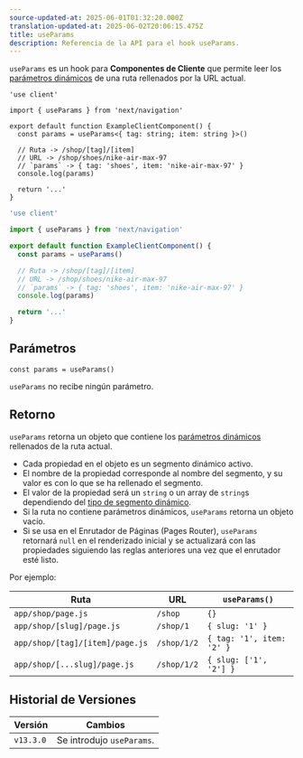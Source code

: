 ```yaml
---
source-updated-at: 2025-06-01T01:32:20.000Z
translation-updated-at: 2025-06-02T20:06:15.475Z
title: useParams
description: Referencia de la API para el hook useParams.
---
```


`useParams` es un hook para **Componentes de Cliente** que permite leer los [parámetros dinámicos](/docs/app/api-reference/file-conventions/dynamic-routes) de una ruta rellenados por la URL actual.

```tsx filename="app/example-client-component.tsx" switcher
'use client'

import { useParams } from 'next/navigation'

export default function ExampleClientComponent() {
  const params = useParams<{ tag: string; item: string }>()

  // Ruta -> /shop/[tag]/[item]
  // URL -> /shop/shoes/nike-air-max-97
  // `params` -> { tag: 'shoes', item: 'nike-air-max-97' }
  console.log(params)

  return '...'
}
```

```jsx filename="app/example-client-component.js" switcher
'use client'

import { useParams } from 'next/navigation'

export default function ExampleClientComponent() {
  const params = useParams()

  // Ruta -> /shop/[tag]/[item]
  // URL -> /shop/shoes/nike-air-max-97
  // `params` -> { tag: 'shoes', item: 'nike-air-max-97' }
  console.log(params)

  return '...'
}
```

## Parámetros

```tsx
const params = useParams()
```

`useParams` no recibe ningún parámetro.

## Retorno

`useParams` retorna un objeto que contiene los [parámetros dinámicos](/docs/app/api-reference/file-conventions/dynamic-routes) rellenados de la ruta actual.

- Cada propiedad en el objeto es un segmento dinámico activo.
- El nombre de la propiedad corresponde al nombre del segmento, y su valor es con lo que se ha rellenado el segmento.
- El valor de la propiedad será un `string` o un array de `string`s dependiendo del [tipo de segmento dinámico](/docs/app/api-reference/file-conventions/dynamic-routes).
- Si la ruta no contiene parámetros dinámicos, `useParams` retorna un objeto vacío.
- Si se usa en el Enrutador de Páginas (Pages Router), `useParams` retornará `null` en el renderizado inicial y se actualizará con las propiedades siguiendo las reglas anteriores una vez que el enrutador esté listo.

Por ejemplo:

| Ruta                           | URL         | `useParams()`             |
| ------------------------------- | ----------- | ------------------------- |
| `app/shop/page.js`              | `/shop`     | `{}`                      |
| `app/shop/[slug]/page.js`       | `/shop/1`   | `{ slug: '1' }`           |
| `app/shop/[tag]/[item]/page.js` | `/shop/1/2` | `{ tag: '1', item: '2' }` |
| `app/shop/[...slug]/page.js`    | `/shop/1/2` | `{ slug: ['1', '2'] }`    |

## Historial de Versiones

| Versión   | Cambios                 |
| --------- | ----------------------- |
| `v13.3.0` | Se introdujo `useParams`. |